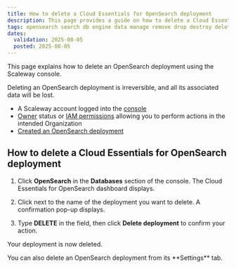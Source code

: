 ```yaml
---
title: How to delete a Cloud Essentials for OpenSearch deployment
description: This page provides a guide on how to delete a Cloud Essentials for OpenSearch deployment using the Scaleway console.
tags: opensearch search db engine data manage remove drop destroy delete
dates:
  validation: 2025-08-05
  posted: 2025-08-05
---
```



This page explains how to delete an OpenSearch deployment using the Scaleway console.

<Message type="important">
Deleting an OpenSearch deployment is irreversible, and all its associated data will be lost.
</Message>

<Requirements />

- A Scaleway account logged into the [console](https://console.scaleway.com)
- [Owner](/iam/concepts/#owner) status or [IAM permissions](/iam/concepts/#permission) allowing you to perform actions in the intended Organization
- [Created an OpenSearch deployment](/opensearch/how-to/create-opensearch-deployment/)

## How to delete a Cloud Essentials for OpenSearch deployment

1. Click **OpenSearch** in the **Databases** section of the console. The Cloud Essentials for OpenSearch dashboard displays.

2. Click <Icon name="more" /> next to the name of the deployment you want to delete. A confirmation pop-up displays.

3. Type **DELETE** in the field, then click **Delete deployment** to confirm your action.

Your deployment is now deleted.

<Message type="tip">
You can also delete an OpenSearch deployment from its **Settings** tab.
</Message>